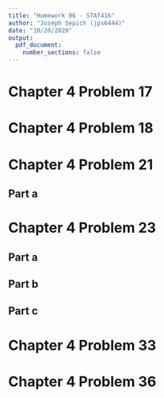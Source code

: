 ```yaml
---
title: "Homework 06 - STAT416"
author: "Joseph Sepich (jps6444)"
date: "10/20/2020"
output:
  pdf_document:
    number_sections: false
---
```


# Chapter 4 Problem 17

# Chapter 4 Problem 18

# Chapter 4 Problem 21

## Part a

# Chapter 4 Problem 23

## Part a

## Part b

## Part c

# Chapter 4 Problem 33

# Chapter 4 Problem 36








